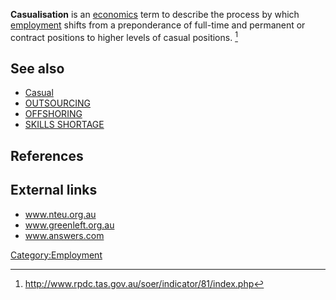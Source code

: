'''Casualisation''' is an [[economics]] term to describe the process by which [[employment]] shifts from a preponderance of full-time and permanent or contract positions to higher levels of casual positions. <ref>http://www.rpdc.tas.gov.au/soer/indicator/81/index.php</ref>

==See also==
* [[Casual]]
* [[OUTSOURCING]]
* [[OFFSHORING]]
* [[SKILLS SHORTAGE]]
==References==
<references/>

==External links==
* [http://www.nteu.org.au/about/policymanualold/2921 www.nteu.org.au]
* [http://www.greenleft.org.au/back/2004/594/594p4c.htm www.greenleft.org.au]
* [http://www.answers.com/casualisation www.answers.com]

[[Category:Employment]]


{{econ-stub}}